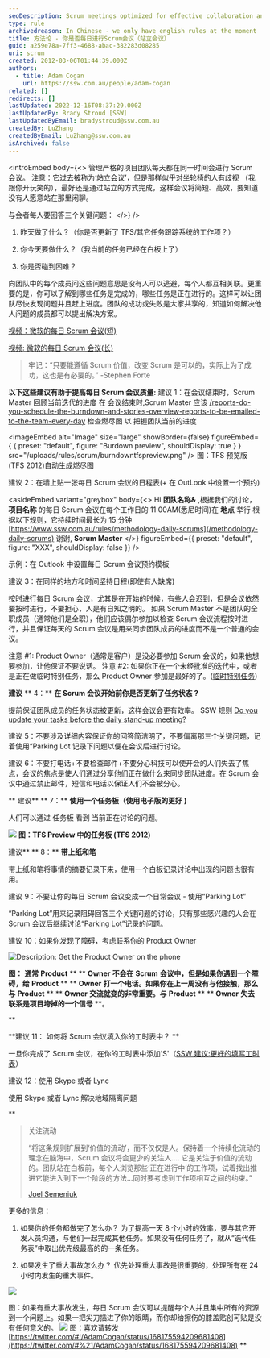 ```yaml
---
seoDescription: Scrum meetings optimized for effective collaboration and productivity.
type: rule
archivedreason: In Chinese - we only have english rules at the moment
title: 方法论 - 你是否每日进行Scrum会议（站立会议）
guid: a259e78a-7ff3-4688-abac-382283d08285
uri: scrum
created: 2012-03-06T01:44:39.000Z
authors:
  - title: Adam Cogan
    url: https://ssw.com.au/people/adam-cogan
related: []
redirects: []
lastUpdated: 2022-12-16T08:37:29.000Z
lastUpdatedBy: Brady Stroud [SSW]
lastUpdatedByEmail: bradystroud@ssw.com.au
createdBy: LuZhang
createdByEmail: LuZhang@ssw.com.au
isArchived: false
---
```


<introEmbed
  body={<>
管理严格的项目团队每天都在同一时间会进行 Scrum 会议。
注意：它过去被称为‘站立会议’，但是那样似乎对坐轮椅的人有歧视 （我跟你开玩笑的），最好还是通过站立的方式完成，这样会议将简短、高效，要知道没有人愿意站在那里闲聊。

与会者每人要回答三个关键问题：
  </>}
/>
1.  昨天做了什么？（你是否更新了 TFS/其它任务跟踪系统的工作项？）

2.  你今天要做什么？（我当前的任务已经在白板上了）

3.  你是否碰到困难？

向团队中的每个成员问这些问题意思是没有人可以逃避，每个人都互相关联。更重要的是，你可以了解到哪些任务是完成的，哪些任务是正在进行的。这样可以让团队尽快发现问题并且赶上进度。团队的成功或失败是大家共享的，知道如何解决他人问题的成员都可以提出解决方案。

[视频：微软的每日 Scrum 会议(短)](https://v.youku.com/v_show/id_XMzYxMTkzMDA4==.html?spm=a2hzp.8244740.0.0)

[视频: 微软的每日 Scrum 会议(长)](https://v.youku.com/v_show/id_XMzYxMjE2OTYw==.html?spm=a2hzp.8244740.0.0)

> 牢记：“只要能遵循 Scrum 价值，改变 Scrum 是可以的，实际上为了成功，这也是有必要的。”
> -Stephen Forte

**以下这些建议有助于提高每日 Scrum 会议质量:**
建议 1：在会议结束时，Scrum Master 回顾当前迭代的进度
在 会议结束时,Scrum Master 应该
[/reports-do-you-schedule-the-burndown-and-stories-overview-reports-to-be-emailed-to-the-team-every-day](/reports-do-you-schedule-the-burndown-and-stories-overview-reports-to-be-emailed-to-the-team-every-day)
检查燃尽图 以 把握团队当前的进度


<imageEmbed
  alt="Image"
  size="large"
  showBorder={false}
  figureEmbed={ {
    preset: "default",
    figure: "Burdown preview",
    shouldDisplay: true
  } }
  src="/uploads/rules/scrum/burndowntfspreview.png"
/>
图：TFS 预览版(TFS 2012)自动生成燃尽图

建议 2：在墙上贴一张每日 Scrum 会议的日程表(+ 在 OutLook 中设置一个预约)

<asideEmbed
  variant="greybox"
  body={<>
    Hi **团队名称&** ,根据我们的讨论， **项目名称** 的每日 Scrum 会议在每个工作日的 11:00AM(悉尼时间)在 **地点** 举行
根据以下规则，它持续时间最长为 15 分钟[https://www.ssw.com.au/rules/methodology-daily-scrums](/methodology-daily-scrums)
谢谢,
**Scrum Master**
  </>}
  figureEmbed={{
    preset: "default",
    figure: "XXX",
    shouldDisplay: false
  }}
/>

示例：在 Outlook 中设置每日 Scrum 会议预约模板

建议 3：在同样的地方和时间坚持日程(即使有人缺席)

按时进行每日 Scrum 会议，尤其是在开始的时候，有些人会迟到，但是会议依然要按时进行，不要担心，人是有自知之明的。
如果 Scrum Master 不是团队的全职成员（通常他们是全职），他们应该偶尔参加以检查 Scrum 会议流程按时进行，并且保证每天的 Scrum 会议是用来同步团队成员的进度而不是一个普通的会议。

注意 #1: Product Owner（通常是客户）是没必要参加 Scrum 会议的，如果他想要参加，让他保证不要说话。
注意 #2: 如果你正在一个未经批准的迭代中，或者是正在做临时特别任务，那么 Product Owner 参加是最好的了。([临时特别任务](http://www.ssw.com.au/ssw/Standards/Rules/RulesToBeingSoftwareConsultantsDealingWithClients.aspx#AdHocManagedWork))

**建议** ** 4：** **在 Scrum 会议开始前你是否更新了任务状态** **?**

提前保证团队成员的任务状态被更新，这样会议会更有效率。
SSW 规则 [Do you update your tasks before the daily stand-up meeting?](/meeting-do-you-update-your-tasks-before-the-daily-scrum)

建议 5：不要涉及详细内容保证你的回答简洁明了，不要偏离那三个关键问题，记着使用“Parking Lot 记录下问题以便在会议后进行讨论。

建议 6：不要打电话+不要检查邮件+不要分心科技可以使开会的人们失去了焦点，会议的焦点是使人们通过分享他们正在做什么来同步团队进度。在 Scrum 会议中通过禁止邮件，短信和电话以保证人们不会被分心。

**
建议** ** 7：** **使用一个任务板（使用电子版的更好** **)**

人们可以通过 任务板 看到 当前正在讨论的问题。

![](/uploads/rules/scrum/tfspreviewtaskboard.png)
**图：TFS Preview 中的任务板 (TFS 2012)**

建议\*\* ** 8：** **带上纸和笔**

带上纸和笔将事情的摘要记录下来，使用一个白板记录讨论中出现的问题也很有用。

建议 9：不要让你的每日 Scrum 会议变成一个日常会议 - 使用“Parking Lot”

“Parking Lot”用来记录阻碍回答三个关键问题的讨论，只有那些感兴趣的人会在 Scrum 会议后继续讨论“Parking Lot”记录的问题。

建议 10：如果你发现了障碍，考虑联系你的 Product Owner

![Description: Get the Product Owner on the phone](/uploads/rules/scrum/ProductOwnerTelephone.jpg)

**图：** **通常** **Product** \*\* \*\* **Owner** **不会在** **Scrum** **会议中，但是如果你遇到一个障碍，给** **Product** \*\* \*\* **Owner** **打一个电话。如果你在上一周没有与他接触，那么与** **Product** \*\* \*\* **Owner** **交流就变的非常重要。与** **Product** \*\* \*\* **Owner** **失去联系是项目垮掉的一个信号** \*\*。

\*\*

**建议 11： 如何将 Scrum 会议填入你的工时表中？ **

一旦你完成了 Scrum 会议，在你的工时表中添加'S'（[SSW 建议:更好的填写工时表](http://www.ssw.com.au/ssw/Standards/Rules/RulesToBetterTimesheets.aspx)）

建议 12：使用 Skype 或者 Lync

使用 Skype 或者 Lync 解决地域隔离问题

\*\*

> 关注流动
>
> “将这条规则扩展到‘价值的流动’，而不仅仅是人。保持着一个持续化流动的理念在脑海中，Scrum 会议将会更少的关注人....
> 它是关注于价值的流动的。团队站在白板前，每个人浏览那些‘正在进行中’的工作项，试着找出推进它能进入到下一个阶段的方法...同时要考虑到工作项相互之间的约束。”
>
> [Joel Semeniuk](http://joelfromcanada.com/)

更多的信息：

1. 如果你的任务都做完了怎么办？
   为了提高一天 8 个小时的效率，要与其它开发人员沟通，与他们一起完成其他任务。如果没有任何任务了，就从“迭代任务表”中取出优先级最高的的一条任务。

2. 如果发生了重大事故怎么办？
   优先处理重大事故是很重要的，处理所有在 24 小时内发生的重大事件。

![](/uploads/rules/scrum/NewStandUpImage.jpg)

图：如果有重大事故发生，每日 Scrum 会议可以提醒每个人并且集中所有的资源到一个问题上。如果一把尖刀插进了你的眼睛，而你却给擦伤的膝盖贴创可贴是没有任何意义的。
![](/uploads/rules/scrum/dailyscrumtweet.png)
图：喜欢请转发 [https://twitter.com/#!/AdamCogan/status/168175594209681408](https://twitter.com/#%21/AdamCogan/status/168175594209681408) \*\*
